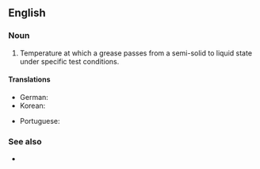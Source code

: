 ==English==

===Noun===
{{en-noun|sg=[[dropping]] [[point]]}}

# {{mechanical engineering}} Temperature at which a grease passes from a semi-solid to liquid state under specific test conditions.

====Translations====
{{trans-top|temperature at which a grease becomes liquid}}
*German: {{t-|de|Tropfpunkt|m}}
*Korean: {{t-|ko|적점|tr=jeokjeom}}
{{trans-middle}}
*Portuguese: {{t-|pt|ponto de gota}}
{{trans-bottom}}

===See also===
*{{pedialite}}